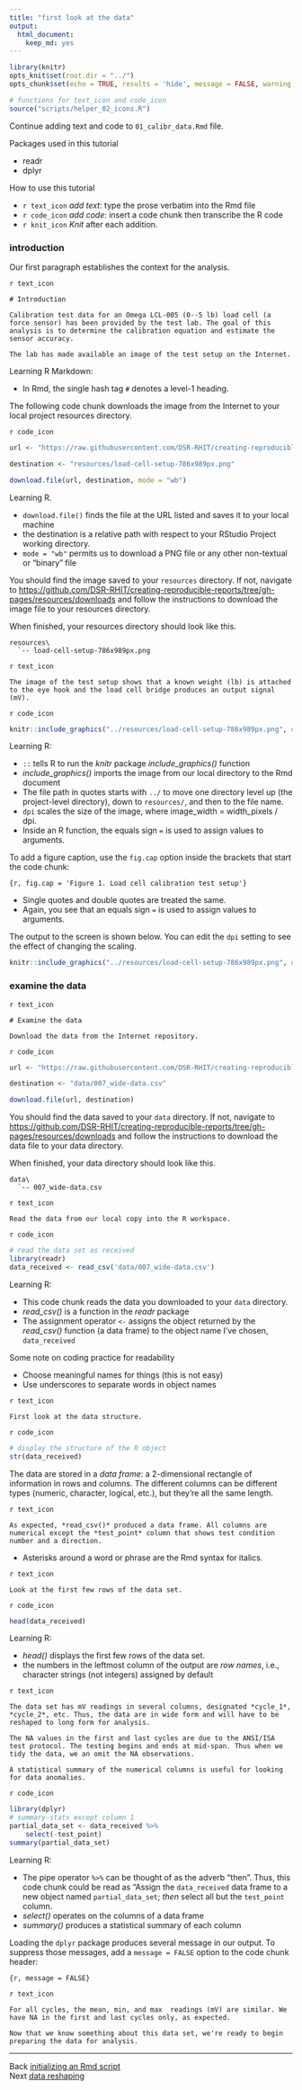 ```yaml
---
title: "first look at the data"
output:
  html_document:
    keep_md: yes
---
```


```r
library(knitr)
opts_knit$set(root.dir = "../")
opts_chunk$set(echo = TRUE, results = 'hide', message = FALSE, warning = FALSE)
```

```r
# functions for text_icon and code_icon
source("scripts/helper_02_icons.R")
```

Continue adding text and code to `01_calibr_data.Rmd` file. 

Packages used in this tutorial 

- readr 
- dplyr 

How to use this tutorial 

- `r text_icon` *add text*: type the prose verbatim into the Rmd file 
- `r code_icon` *add code*: insert a code chunk then transcribe the R code 
- `r knit_icon` *Knit* after each addition. 

### introduction  

Our first paragraph establishes the context for the analysis.

`r text_icon` 

    # Introduction

    Calibration test data for an Omega LCL-005 (0--5 lb) load cell (a force sensor) has been provided by the test lab. The goal of this analysis is to determine the calibration equation and estimate the sensor accuracy. 
    
    The lab has made available an image of the test setup on the Internet. 

Learning R Markdown:

- In Rmd, the single hash tag `#` denotes a level-1 heading. 

The following code chunk downloads the image from the Internet to your local project resources directory. 

`r code_icon` 

```r
url <- "https://raw.githubusercontent.com/DSR-RHIT/creating-reproducible-reports/gh-pages/resources/load-cell-setup-786x989px.png"

destination <- "resources/load-cell-setup-786x989px.png"

download.file(url, destination, mode = "wb")
```

Learning R.

- `download.file()` finds the file at the URL listed and saves it to your local machine 
- the destination is a relative path with respect to your RStudio Project working directory. 
- `mode = "wb"` permits us to download a PNG file or any other non-textual or "binary" file 

You should find the image saved to your `resources` directory. If not, navigate to [https://github.com/DSR-RHIT/creating-reproducible-reports/tree/gh-pages/resources/downloads](https://github.com/DSR-RHIT/creating-reproducible-reports/tree/gh-pages/resources/downloads) and follow the instructions to download the image file to your resources directory. 

When finished, your resources directory should look like this. 

```
resources\
  `-- load-cell-setup-786x989px.png
```

`r text_icon`

    The image of the test setup shows that a known weight (lb) is attached to the eye hook and the load cell bridge produces an output signal (mV).

`r code_icon`

```r
knitr::include_graphics("../resources/load-cell-setup-786x989px.png", dpi = 250)
```

Learning R:

- `::` tells R to run the *knitr* package  *include_graphics()* function  
- *include_graphics()* imports the image from our local directory to the Rmd document 
- The file path in quotes starts with `../` to move one directory level up (the project-level directory), down to `resources/`, and then to the file name.
- `dpi` scales the size of the image, where image\_width = width\_pixels / dpi. 
- Inside an R function, the equals sign `=`  is used to assign values to arguments. 

To add a figure caption, use the `fig.cap` option inside the brackets that start the code chunk:

    {r, fig.cap = 'Figure 1. Load cell calibration test setup'}

- Single quotes and double quotes are treated the same. 
- Again, you see that an equals sign `=`  is used to assign values to arguments. 

The output to the screen is shown below. You can edit the `dpi` setting to see the effect of changing the scaling. 

```r
knitr::include_graphics("../resources/load-cell-setup-786x989px.png", dpi = 200)
```

### examine the data 

`r text_icon` 

    # Examine the data 
    
    Download the data from the Internet repository. 

`r code_icon` 

```r
url <- "https://raw.githubusercontent.com/DSR-RHIT/creating-reproducible-reports/gh-pages/data/007_wide-data.csv"

destination <- "data/007_wide-data.csv"

download.file(url, destination)
```

You should find the data saved to your `data` directory. If not, navigate to [https://github.com/DSR-RHIT/creating-reproducible-reports/tree/gh-pages/resources/downloads](https://github.com/DSR-RHIT/creating-reproducible-reports/tree/gh-pages/resources/downloads) and follow the instructions to download the data file to your data directory. 

When finished, your  data directory should look like this. 

```
data\
  `-- 007_wide-data.csv
```

`r text_icon` 

    Read the data from our local copy into the R workspace. 

`r code_icon` 
 
```r
# read the data set as received
library(readr)
data_received <- read_csv('data/007_wide-data.csv')
```

Learning R:

- This code chunk reads the data you downloaded to your `data` directory. 
- *read_csv()* is a function in the *readr* package
- The assignment operator `<-` assigns the object returned by the *read_csv()* function (a data frame) to the object name I've chosen, `data_received`

Some note on coding practice for readability

- Choose meaningful names for things (this is not easy)
- Use underscores to separate words in object names

`r text_icon`  

    First look at the data structure.

`r code_icon` 

```r
# display the structure of the R object
str(data_received)
```

The data are stored in a *data frame*: a 2-dimensional rectangle of information in rows and columns. The different columns can be different types (numeric, character, logical, etc.), but they're all the same length. 

`r text_icon` 

    As expected, *read_csv()* produced a data frame. All columns are numerical except the *test_point* column that shows test condition number and a direction.

- Asterisks around a word or phrase are the Rmd syntax for italics.

`r text_icon`  

    Look at the first few rows of the data set. 

`r code_icon` 

```r
head(data_received)
```

Learning R:
 
- *head()* displays the first few rows of the data set. 
- the numbers in the leftmost column of the output are *row names*, i.e.,  character strings (not integers) assigned by default

`r text_icon` 

    The data set has mV readings in several columns, designated *cycle_1*, *cycle_2*, etc. Thus, the data are in wide form and will have to be reshaped to long form for analysis. 

    The NA values in the first and last cycles are due to the ANSI/ISA test protocol. The testing begins and ends at mid-span. Thus when we tidy the data, we an omit the NA observations. 

    A statistical summary of the numerical columns is useful for looking for data anomalies.

`r code_icon`  

```r
library(dplyr)
# summary-stats except column 1
partial_data_set <- data_received %>%
	select(-test_point)
summary(partial_data_set)
```

Learning R:

- The pipe operator `%>%` can be thought of as the adverb "then". Thus, this code chunk could be read as "Assign the `data_received` data frame to a new object named `partial_data_set`; *then* select all but the `test_point` column.  
- *select()* operates on the columns of a data frame 
- *summary()* produces a statistical summary of each column

Loading the `dplyr` package produces several message in our output. To suppress those messages, add a `message = FALSE` option to the code chunk header:

    {r, message = FALSE} 

`r text_icon`

    For all cycles, the mean, min, and max  readings (mV) are similar. We have NA in the first and last cycles only, as expected.  

    Now that we know something about this data set, we're ready to begin preparing the data for analysis. 


---
Back [initializing an Rmd script](006_initializing-an-Rmd-script.html)<br>
Next [data reshaping](008_data-reshaping.html)
